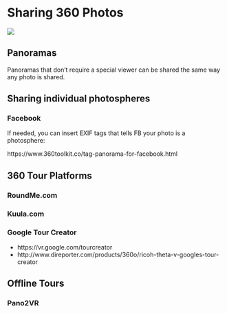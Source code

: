 # Sharing 360 Photos

![](images/work-in-progress_200x118.png)

## Panoramas

Panoramas that don't require a special viewer can be shared the same way any photo is shared.

## Sharing individual photospheres

### Facebook

If needed, you can insert EXIF tags that tells FB your photo is a photosphere:

https://www.360toolkit.co/tag-panorama-for-facebook.html

## 360 Tour Platforms

### RoundMe.com

### Kuula.com

### Google Tour Creator

- https://vr.google.com/tourcreator
- http://www.direporter.com/products/360o/ricoh-theta-v-googles-tour-creator


## Offline Tours

### Pano2VR




